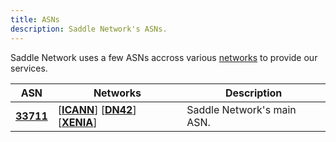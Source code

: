 ```yaml
---
title: ASNs
description: Saddle Network's ASNs.
---
```


Saddle Network uses a few ASNs accross various [networks](/infra/networks) to provide our services.

| ASN | Networks | Description |
| --- | --- | --- |
| **[33711](https://as33711.net)** | \[**[ICANN](/infra/networks/icann)**\] \[**[DN42](/infra/networks/dn42)**\] \[**[XENIA](/infra/networks/xnia)**\] | Saddle Network's main ASN. |

